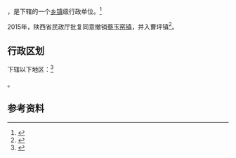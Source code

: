 {{中国乡级行政区|61/10/26/107/000}}

'''{{PAGENAMEBASE}}'''，是{{PRC admin/fullname|61/10/26/107/000|3}}下辖的一个[[乡镇|乡镇]]级行政单位。<ref>{{PRC admin/ref sgc|{{PRC admin/parent|61/10/26/107/000}}}}</ref>

2015年，陕西省民政厅批复同意撤销[[蔡玉窑镇|蔡玉窑镇]]，并入曹坪镇<ref>{{Cite web |url=http://shaanxi.mca.gov.cn/article/mzyw1/201507/20150700841888.shtml |title=陕西省民政厅关于陕西省乡镇行政区划调整的公告 |access-date=2017-09-14 |archive-url=https://web.archive.org/web/20170914220400/http://shaanxi.mca.gov.cn/article/mzyw1/201507/20150700841888.shtml |archive-date=2017-09-14 |dead-url=yes }}</ref>。

== 行政区划 ==

{{PAGENAMEBASE}}下辖以下地区：<ref>{{PRC admin/ref sgc|61/10/26/107/000}}</ref>

{{PRC admin/children|61/10/26/107/000}}。

== 参考资料 ==

{{reflist}}

{{行政区划小作品}}
{{PRC admin/navcat|61/10/26/107/000}}